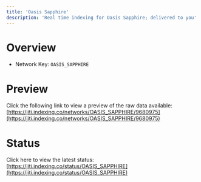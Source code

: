 ```yaml
---
title: 'Oasis Sapphire'
description: 'Real time indexing for Oasis Sapphire; delivered to you'
---
```


# Overview
- Network Key: `OASIS_SAPPHIRE`

# Preview
Click the following link to view a preview of the raw data available: [https://jiti.indexing.co/networks/OASIS_SAPPHIRE/9680975](https://jiti.indexing.co/networks/OASIS_SAPPHIRE/9680975)

# Status
Click here to view the latest status: [https://jiti.indexing.co/status/OASIS_SAPPHIRE](https://jiti.indexing.co/status/OASIS_SAPPHIRE)
